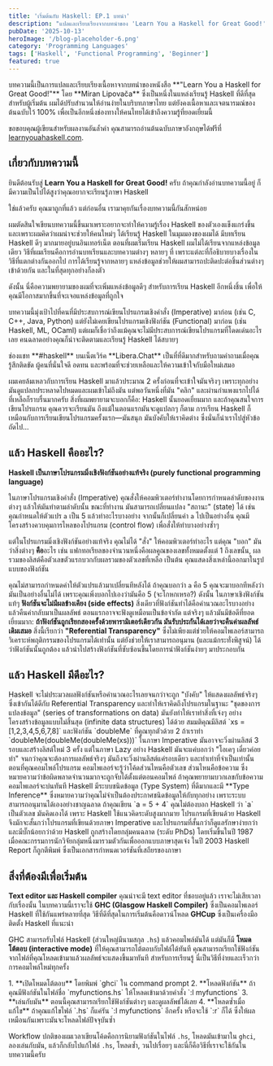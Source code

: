 ```yaml
---
title: 'เริ่มต้นกับ Haskell: EP.1 บทนำ'
description: "แปลและเรียบเรียงจากบทนำของ 'Learn You a Haskell for Great Good!' เพื่อให้โปรแกรมเมอร์ที่มีประสบการณ์กับภาษาอย่าง C, Java, Python ได้เข้าใจแก่นของ Functional Programming ผ่าน Haskell"
pubDate: '2025-10-13'
heroImage: '/blog-placeholder-6.png'
category: 'Programming Languages'
tags: ['Haskell', 'Functional Programming', 'Beginner'] 
featured: true
---
```



<InfoBox title="ที่มาและเครดิต" type="info">
  บทความนี้เป็นการแปลและเรียบเรียงเนื้อหาจากบทนำของหนังสือ **"Learn You a Haskell for Great Good!"** โดย **Miran Lipovača** ซึ่งเป็นหนึ่งในแหล่งเรียนรู้ Haskell ที่ดีที่สุดสำหรับผู้เริ่มต้น ผมได้ปรับสำนวนให้อ่านง่ายในบริบทภาษาไทย แต่ยังคงเนื้อหาและเจตนารมณ์ของต้นฉบับไว้ 100% เพื่อเป็นอีกหนึ่งช่องทางให้คนไทยได้เข้าถึงความรู้ที่ยอดเยี่ยมนี้  
  
  ขอขอบคุณผู้เขียนสำหรับผลงานอันล้ำค่า คุณสามารถอ่านต้นฉบับภาษาอังกฤษได้ฟรีที่ [learnyouahaskell.com](http://learnyouahaskell.com/introduction).
</InfoBox>

## เกี่ยวกับบทความนี้

ยินดีต้อนรับสู่ **Learn You a Haskell for Great Good!** ครับ ถ้าคุณกำลังอ่านบทความนี้อยู่ ก็มีความเป็นไปได้สูงว่าคุณอยากจะเรียนรู้ภาษา Haskell

ใช่แล้วครับ คุณมาถูกที่แล้ว แต่ก่อนอื่น เรามาคุยกันเรื่องบทความนี้กันสักหน่อย

ผมตัดสินใจเขียนบทความนี้ขึ้นมาเพราะอยากจะทำให้ความรู้เรื่อง Haskell ของตัวเองแข็งแกร่งขึ้น และเพราะผมคิดว่าผมน่าจะช่วยให้คนใหม่ๆ ได้เรียนรู้ Haskell ในมุมมองของผมได้ มีบทเรียน Haskell ดีๆ มากมายอยู่บนอินเทอร์เน็ต ตอนที่ผมเริ่มเรียน Haskell ผมไม่ได้เรียนจากแหล่งข้อมูลเดียว วิธีที่ผมเรียนคือการอ่านบทเรียนและบทความต่างๆ หลายๆ ที่ เพราะแต่ละที่ก็อธิบายบางเรื่องในวิธีที่แตกต่างกันออกไป การได้เรียนรู้จากหลายๆ แหล่งข้อมูลช่วยให้ผมสามารถปะติดปะต่อชิ้นส่วนต่างๆ เข้าด้วยกัน และในที่สุดทุกอย่างก็ลงตัว

ดังนั้น นี่คือความพยายามของผมที่จะเพิ่มแหล่งข้อมูลดีๆ สำหรับการเรียน Haskell อีกหนึ่งชิ้น เพื่อให้คุณมีโอกาสมากขึ้นที่จะเจอแหล่งข้อมูลที่ถูกใจ

บทความนี้มุ่งเป้าไปที่คนที่มีประสบการณ์เขียนโปรแกรมเชิงคำสั่ง (Imperative) มาก่อน (เช่น C, C++, Java, Python) แต่ยังไม่เคยเขียนโปรแกรมเชิงฟังก์ชัน (Functional) มาก่อน (เช่น Haskell, ML, OCaml) แต่ผมก็เชื่อว่าถึงแม้คุณจะไม่มีประสบการณ์เขียนโปรแกรมที่โดดเด่นอะไรเลย คนฉลาดอย่างคุณก็น่าจะติดตามและเรียนรู้ Haskell ได้สบายๆ

<InfoBox title="ติดปัญหา? ถามได้เลย!" type="success">
  ช่องแชท **#haskell** บนเน็ตเวิร์ค **Libera.Chat** เป็นที่ที่ดีมากสำหรับถามคำถามเมื่อคุณรู้สึกติดขัด ผู้คนที่นั่นใจดี อดทน และพร้อมที่จะช่วยเหลือและให้ความเข้าใจกับมือใหม่เสมอ
</InfoBox>

ผมเคยล้มเหลวกับการเรียน Haskell มาแล้วประมาณ 2 ครั้งก่อนที่จะเข้าใจมันจริงๆ เพราะทุกอย่างมันดูแปลกประหลาดไปหมดและผมเข้าไม่ถึงมัน แต่พอวันหนึ่งที่มัน "คลิก" และผ่านกำแพงแรกไปได้ ที่เหลือก็ราบรื่นมากครับ สิ่งที่ผมพยายามจะบอกก็คือ: Haskell นั้นยอดเยี่ยมมาก และถ้าคุณสนใจการเขียนโปรแกรม คุณควรจะเรียนมัน ถึงแม้ในตอนแรกมันจะดูแปลกๆ ก็ตาม การเรียน Haskell ก็เหมือนกับการเรียนเขียนโปรแกรมครั้งแรก—มันสนุก มันบังคับให้เราคิดต่าง ซึ่งนั่นก็นำเราไปสู่หัวข้อถัดไป...

## แล้ว Haskell คืออะไร?

**Haskell เป็นภาษาโปรแกรมมิ่งเชิงฟังก์ชันอย่างแท้จริง (purely functional programming language)**

ในภาษาโปรแกรมเชิงคำสั่ง (Imperative) คุณสั่งให้คอมพิวเตอร์ทำงานโดยการกำหนดลำดับของงานต่างๆ แล้วให้มันทำตามลำดับนั้น ขณะที่ทำงาน มันสามารถเปลี่ยนแปลง "สถานะ" (state) ได้ เช่น คุณกำหนดให้ตัวแปร `a` เป็น 5 แล้วทำอะไรบางอย่าง จากนั้นก็เปลี่ยนค่า `a` ไปเป็นอย่างอื่น คุณมีโครงสร้างควบคุมการไหลของโปรแกรม (control flow) เพื่อสั่งให้ทำบางอย่างซ้ำๆ

แต่ในโปรแกรมมิ่งเชิงฟังก์ชันอย่างแท้จริง คุณไม่ได้ "สั่ง" ให้คอมพิวเตอร์ทำอะไร แต่คุณ "บอก" มันว่าสิ่งต่างๆ **คือ**อะไร เช่น แฟกทอเรียลของจำนวนหนึ่งคือผลคูณของเลขทั้งหมดตั้งแต่ 1 ถึงเลขนั้น, ผลรวมของลิสต์คือตัวเลขตัวแรกบวกกับผลรวมของตัวเลขที่เหลือ เป็นต้น คุณแสดงสิ่งเหล่านี้ออกมาในรูปแบบของฟังก์ชัน

คุณไม่สามารถกำหนดค่าให้ตัวแปรแล้วมาเปลี่ยนทีหลังได้ ถ้าคุณบอกว่า `a` คือ 5 คุณจะมาบอกทีหลังว่ามันเป็นอย่างอื่นไม่ได้ เพราะคุณเพิ่งบอกไปเองว่ามันคือ 5 (จะโกหกเหรอ?) ดังนั้น ในภาษาเชิงฟังก์ชันแท้ๆ **ฟังก์ชันจะไม่มีผลข้างเคียง (side effects)** สิ่งเดียวที่ฟังก์ชันทำได้คือคำนวณอะไรบางอย่างแล้วคืนค่ากลับมาเป็นผลลัพธ์ ตอนแรกอาจจะฟังดูเหมือนเป็นข้อจำกัด แต่จริงๆ แล้วมันมีข้อดีที่ยอดเยี่ยมมาก: **ถ้าฟังก์ชันถูกเรียกสองครั้งด้วยพารามิเตอร์เดียวกัน มันรับประกันได้เลยว่าจะคืนค่าผลลัพธ์เดิมเสมอ** สิ่งนี้เรียกว่า **"Referential Transparency"** ซึ่งไม่เพียงแต่ช่วยให้คอมไพเลอร์สามารถวิเคราะห์พฤติกรรมของโปรแกรมได้เท่านั้น แต่ยังช่วยให้เราสามารถอนุมาน (และแม้กระทั่งพิสูจน์) ได้ว่าฟังก์ชันนั้นถูกต้อง แล้วนำไปสร้างฟังก์ชันที่ซับซ้อนขึ้นโดยการนำฟังก์ชันง่ายๆ มาประกอบกัน

## แล้ว Haskell มีดีอะไร?

<FeatureGrid>
  <FeatureCard title="Lazy (ขี้เกียจ)" icon="pause-circle">
    Haskell จะไม่ประมวลผลฟังก์ชันหรือคำนวณอะไรเลยจนกว่าจะถูก "บังคับ" ให้แสดงผลลัพธ์จริงๆ ซึ่งเข้ากันได้ดีกับ Referential Transparency และทำให้เราคิดถึงโปรแกรมในฐานะ "ชุดของการแปลงข้อมูล" (series of transformations on data) มันยังทำให้เราทำสิ่งที่เจ๋งๆ อย่างโครงสร้างข้อมูลแบบไม่สิ้นสุด (infinite data structures) ได้ด้วย สมมติคุณมีลิสต์ `xs = [1,2,3,4,5,6,7,8]` และฟังก์ชัน `doubleMe` ที่คูณทุกตัวด้วย 2 ถ้าเราทำ `doubleMe(doubleMe(doubleMe(xs)))` ในภาษา Imperative มันอาจจะวิ่งผ่านลิสต์ 3 รอบและสร้างลิสต์ใหม่ 3 ครั้ง แต่ในภาษา Lazy อย่าง Haskell มันจะแค่บอกว่า "โอเคๆ เดี๋ยวค่อยทำ" จนกว่าคุณจะต้องการผลลัพธ์จริงๆ มันถึงจะวิ่งผ่านลิสต์แค่รอบเดียว และทำเท่าที่จำเป็นเท่านั้น
  </FeatureCard>
  <FeatureCard title="Statically Typed (กำหนดชนิดข้อมูลตอนคอมไพล์)" icon="shield-check">
    ตอนที่คุณคอมไพล์โปรแกรม คอมไพเลอร์จะรู้ว่าโค้ดส่วนไหนคือตัวเลข ส่วนไหนคือข้อความ ซึ่งหมายความว่าข้อผิดพลาดจำนวนมากจะถูกจับได้ตั้งแต่ตอนคอมไพล์ ถ้าคุณพยายามบวกเลขกับข้อความ คอมไพเลอร์จะบ่นทันที Haskell มีระบบชนิดข้อมูล (Type System) ที่ดีมากและมี **Type Inference** ซึ่งหมายความว่าคุณไม่จำเป็นต้องประกาศชนิดข้อมูลให้กับทุกอย่าง เพราะระบบสามารถอนุมานได้เองอย่างชาญฉลาด ถ้าคุณเขียน `a = 5 + 4` คุณไม่ต้องบอก Haskell ว่า `a` เป็นตัวเลข มันคิดเองได้
  </FeatureCard>
    <FeatureCard title="Elegant & Concise (สละสลวยและรัดกุม)" icon="code-bracket-square">
    เพราะ Haskell ใช้แนวคิดระดับสูงมากมาย โปรแกรมที่เขียนด้วย Haskell จึงมักจะสั้นกว่าโปรแกรมที่เขียนด้วยภาษา Imperative และโปรแกรมที่สั้นกว่าก็ดูแลรักษาง่ายกว่าและมีบั๊กน้อยกว่าด้วย
  </FeatureCard>
</FeatureGrid>

<InfoBox title="ความเป็นมาเล็กน้อย">
  Haskell ถูกสร้างโดยกลุ่มคนฉลาด (ระดับ PhDs) โดยเริ่มขึ้นในปี 1987 เมื่อคณะกรรมการนักวิจัยกลุ่มหนึ่งมารวมตัวกันเพื่อออกแบบภาษาสุดเจ๋ง ในปี 2003 Haskell Report ก็ถูกตีพิมพ์ ซึ่งเป็นเอกสารกำหนดเวอร์ชันที่เสถียรของภาษา
</InfoBox>

## สิ่งที่ต้องมีเพื่อเริ่มต้น

**Text editor และ Haskell compiler** คุณน่าจะมี text editor ที่ชอบอยู่แล้ว เราจะไม่เสียเวลากับเรื่องนั้น ในบทความนี้เราจะใช้ **GHC (Glasgow Haskell Compiler)** ซึ่งเป็นคอมไพเลอร์ Haskell ที่ใช้กันแพร่หลายที่สุด วิธีที่ดีที่สุดในการเริ่มต้นคือดาวน์โหลด **GHCup** ซึ่งเป็นเครื่องมือติดตั้ง Haskell ที่แนะนำ

GHC สามารถรับไฟล์ Haskell (ส่วนใหญ่มีนามสกุล `.hs`) แล้วคอมไพล์มันได้ แต่มันก็มี **โหมดโต้ตอบ (interactive mode)** ที่ให้คุณสามารถโต้ตอบกับไฟล์ได้ทันที คุณสามารถเรียกใช้ฟังก์ชันจากไฟล์ที่คุณโหลดเข้ามาแล้วผลลัพธ์จะแสดงขึ้นมาทันที สำหรับการเรียนรู้ นี่เป็นวิธีที่ง่ายและเร็วกว่าการคอมไพล์ใหม่ทุกครั้ง

<InfoBox title="Workflow ประจำวัน" type="success">
  1.  **เปิดโหมดโต้ตอบ** โดยพิมพ์ `ghci` ใน command prompt
  2.  **โหลดฟังก์ชัน** ถ้าคุณมีฟังก์ชันในไฟล์ชื่อ `myfunctions.hs` ให้โหลดเข้ามาด้วยคำสั่ง `:l myfunctions`
  3.  **เล่นกับมัน** ตอนนี้คุณสามารถเรียกใช้ฟังก์ชันต่างๆ และดูผลลัพธ์ได้เลย
  4.  **โหลดซ้ำเมื่อแก้ไข** ถ้าคุณแก้ไขไฟล์ `.hs` ก็แค่รัน `:l myfunctions` อีกครั้ง หรือจะใช้ `:r` ก็ได้ ซึ่งให้ผลเหมือนกันเพราะมันจะโหลดไฟล์ปัจจุบันซ้ำ
</InfoBox>

Workflow ปกติของผมเวลาเขียนโค้ดคือการนิยามฟังก์ชันในไฟล์ `.hs`, โหลดมันเข้ามาใน `ghci`, ลองเล่นกับมัน, แล้วก็กลับไปแก้ไฟล์ `.hs`, โหลดซ้ำ, วนไปเรื่อยๆ และนี่ก็คือวิธีที่เราจะใช้กันในบทความนี้ครับ